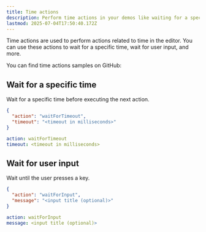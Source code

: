 ```yaml
---
title: Time actions
description: Perform time actions in your demos like waiting for a specific time, waiting for user input, and more.
lastmod: 2025-07-04T17:50:40.172Z
---
```



Time actions are used to perform actions related to time in the editor. You can use these actions to wait for a specific time, wait for user input, and more.

<Aside type="note" title='Samples'>
  You can find time actions samples on GitHub: 
  <GitHubFileOpener filePath=".demo/4.time-actions.json" />
</Aside>

## Wait for a specific time

Wait for a specific time before executing the next action.

<Tabs syncKey="wait-for-time">
<TabItem label="JSON">

```json
{
  "action": "waitForTimeout",
  "timeout": "<timeout in milliseconds>"
}
```

</TabItem>
<TabItem label="YAML">

```yaml
action: waitForTimeout
timeout: <timeout in milliseconds>
```

</TabItem>
</Tabs>

## Wait for user input

Wait until the user presses a key.

<Tabs syncKey="wait-for-input">
<TabItem label="JSON">

```json
{
  "action": "waitForInput",
  "message": "<input title (optional)>"
}
```

</TabItem>
<TabItem label="YAML">

```yaml
action: waitForInput
message: <input title (optional)>
```

</TabItem>
</Tabs>